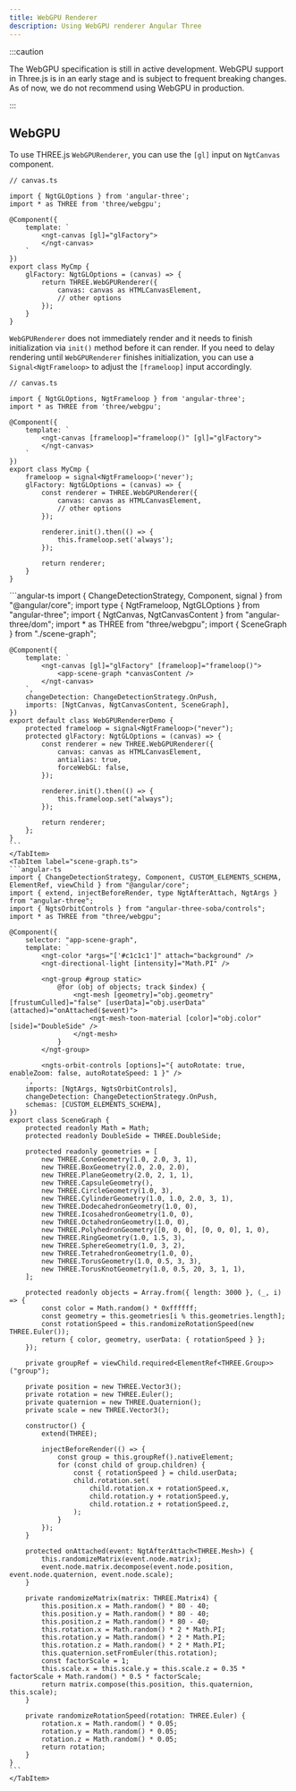 ```yaml
---
title: WebGPU Renderer
description: Using WebGPU renderer Angular Three
---
```



:::caution

The WebGPU specification is still in active development. WebGPU support in Three.js is in an early stage and is subject to frequent breaking changes. As of now, we do not recommend using WebGPU in production.

:::

## WebGPU

To use THREE.js `WebGPURenderer`, you can use the `[gl]` input on `NgtCanvas` component.

```angular-ts
// canvas.ts

import { NgtGLOptions } from 'angular-three';
import * as THREE from 'three/webgpu';

@Component({
    template: `
        <ngt-canvas [gl]="glFactory">
        </ngt-canvas>
    `
})
export class MyCmp {
    glFactory: NgtGLOptions = (canvas) => {
        return THREE.WebGPURenderer({
            canvas: canvas as HTMLCanvasElement,
            // other options
        });
    }
}
```

`WebGPURenderer` does not immediately render and it needs to finish initialization via `init()` method before it can render. If you need to delay rendering until `WebGPURenderer` finishes initialization,
you can use a `Signal<NgtFrameloop>` to adjust the `[frameloop]` input accordingly.

```angular-ts
// canvas.ts

import { NgtGLOptions, NgtFrameloop } from 'angular-three';
import * as THREE from 'three/webgpu';

@Component({
    template: `
        <ngt-canvas [frameloop]="frameloop()" [gl]="glFactory">
        </ngt-canvas>
    `
})
export class MyCmp {
    frameloop = signal<NgtFrameloop>('never');
    glFactory: NgtGLOptions = (canvas) => {
        const renderer = THREE.WebGPURenderer({
            canvas: canvas as HTMLCanvasElement,
            // other options
        });

        renderer.init().then(() => {
            this.frameloop.set('always');
        });

        return renderer;
    }
}
```

<Tabs>
    <TabItem label="canvas.ts">
    ```angular-ts
    import { ChangeDetectionStrategy, Component, signal } from "@angular/core";
    import type { NgtFrameloop, NgtGLOptions } from "angular-three";
    import { NgtCanvas, NgtCanvasContent } from "angular-three/dom";
    import * as THREE from "three/webgpu";
    import { SceneGraph } from "./scene-graph";

    @Component({
        template: `
            <ngt-canvas [gl]="glFactory" [frameloop]="frameloop()">
                <app-scene-graph *canvasContent />
            </ngt-canvas>
        `,
        changeDetection: ChangeDetectionStrategy.OnPush,
        imports: [NgtCanvas, NgtCanvasContent, SceneGraph],
    })
    export default class WebGPURendererDemo {
        protected frameloop = signal<NgtFrameloop>("never");
        protected glFactory: NgtGLOptions = (canvas) => {
            const renderer = new THREE.WebGPURenderer({
                canvas: canvas as HTMLCanvasElement,
                antialias: true,
                forceWebGL: false,
            });

            renderer.init().then(() => {
                this.frameloop.set("always");
            });

            return renderer;
        };
    }
    ```
    </TabItem>
    <TabItem label="scene-graph.ts">
    ```angular-ts
    import { ChangeDetectionStrategy, Component, CUSTOM_ELEMENTS_SCHEMA, ElementRef, viewChild } from "@angular/core";
    import { extend, injectBeforeRender, type NgtAfterAttach, NgtArgs } from "angular-three";
    import { NgtsOrbitControls } from "angular-three-soba/controls";
    import * as THREE from "three/webgpu";

    @Component({
        selector: "app-scene-graph",
        template: `
            <ngt-color *args="['#c1c1c1']" attach="background" />
            <ngt-directional-light [intensity]="Math.PI" />

            <ngt-group #group static>
                @for (obj of objects; track $index) {
                    <ngt-mesh [geometry]="obj.geometry" [frustumCulled]="false" [userData]="obj.userData" (attached)="onAttached($event)">
                        <ngt-mesh-toon-material [color]="obj.color" [side]="DoubleSide" />
                    </ngt-mesh>
                }
            </ngt-group>

            <ngts-orbit-controls [options]="{ autoRotate: true, enableZoom: false, autoRotateSpeed: 1 }" />
        `,
        imports: [NgtArgs, NgtsOrbitControls],
        changeDetection: ChangeDetectionStrategy.OnPush,
        schemas: [CUSTOM_ELEMENTS_SCHEMA],
    })
    export class SceneGraph {
        protected readonly Math = Math;
        protected readonly DoubleSide = THREE.DoubleSide;

        protected readonly geometries = [
            new THREE.ConeGeometry(1.0, 2.0, 3, 1),
            new THREE.BoxGeometry(2.0, 2.0, 2.0),
            new THREE.PlaneGeometry(2.0, 2, 1, 1),
            new THREE.CapsuleGeometry(),
            new THREE.CircleGeometry(1.0, 3),
            new THREE.CylinderGeometry(1.0, 1.0, 2.0, 3, 1),
            new THREE.DodecahedronGeometry(1.0, 0),
            new THREE.IcosahedronGeometry(1.0, 0),
            new THREE.OctahedronGeometry(1.0, 0),
            new THREE.PolyhedronGeometry([0, 0, 0], [0, 0, 0], 1, 0),
            new THREE.RingGeometry(1.0, 1.5, 3),
            new THREE.SphereGeometry(1.0, 3, 2),
            new THREE.TetrahedronGeometry(1.0, 0),
            new THREE.TorusGeometry(1.0, 0.5, 3, 3),
            new THREE.TorusKnotGeometry(1.0, 0.5, 20, 3, 1, 1),
        ];

        protected readonly objects = Array.from({ length: 3000 }, (_, i) => {
            const color = Math.random() * 0xffffff;
            const geometry = this.geometries[i % this.geometries.length];
            const rotationSpeed = this.randomizeRotationSpeed(new THREE.Euler());
            return { color, geometry, userData: { rotationSpeed } };
        });

        private groupRef = viewChild.required<ElementRef<THREE.Group>>("group");

        private position = new THREE.Vector3();
        private rotation = new THREE.Euler();
        private quaternion = new THREE.Quaternion();
        private scale = new THREE.Vector3();

        constructor() {
            extend(THREE);

            injectBeforeRender(() => {
                const group = this.groupRef().nativeElement;
                for (const child of group.children) {
                    const { rotationSpeed } = child.userData;
                    child.rotation.set(
                        child.rotation.x + rotationSpeed.x,
                        child.rotation.y + rotationSpeed.y,
                        child.rotation.z + rotationSpeed.z,
                    );
                }
            });
        }

        protected onAttached(event: NgtAfterAttach<THREE.Mesh>) {
            this.randomizeMatrix(event.node.matrix);
            event.node.matrix.decompose(event.node.position, event.node.quaternion, event.node.scale);
        }

        private randomizeMatrix(matrix: THREE.Matrix4) {
            this.position.x = Math.random() * 80 - 40;
            this.position.y = Math.random() * 80 - 40;
            this.position.z = Math.random() * 80 - 40;
            this.rotation.x = Math.random() * 2 * Math.PI;
            this.rotation.y = Math.random() * 2 * Math.PI;
            this.rotation.z = Math.random() * 2 * Math.PI;
            this.quaternion.setFromEuler(this.rotation);
            const factorScale = 1;
            this.scale.x = this.scale.y = this.scale.z = 0.35 * factorScale + Math.random() * 0.5 * factorScale;
            return matrix.compose(this.position, this.quaternion, this.scale);
        }

        private randomizeRotationSpeed(rotation: THREE.Euler) {
            rotation.x = Math.random() * 0.05;
            rotation.y = Math.random() * 0.05;
            rotation.z = Math.random() * 0.05;
            return rotation;
        }
    }
    ```
    </TabItem>

</Tabs>

<div class="h-[600px] w-full rounded border border-dashed border-accent-600 dark:border-accent-200">
	<WebGPURendererDemo client:only />
</div>
